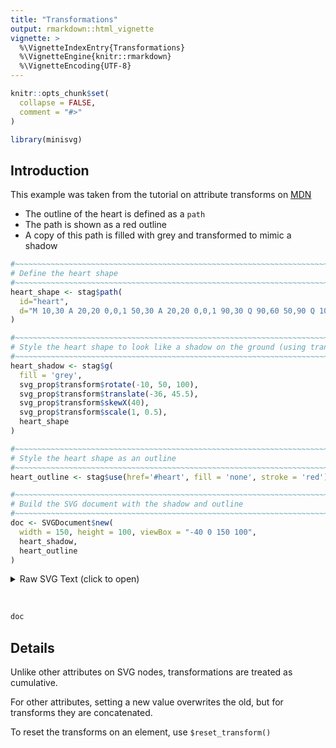 ```yaml
---
title: "Transformations"
output: rmarkdown::html_vignette
vignette: >
  %\VignetteIndexEntry{Transformations}
  %\VignetteEngine{knitr::rmarkdown}
  %\VignetteEncoding{UTF-8}
---
```


```r
knitr::opts_chunk$set(
  collapse = FALSE,
  comment = "#>"
)
```

```r
library(minisvg)
```


## Introduction

This example was taken from the tutorial on attribute transforms on [MDN](https://developer.mozilla.org/en-US/docs/Web/SVG/Attribute/transform)

* The outline of the heart is defined as a `path`
* The path is shown as a red outline
* A copy of this path is filled with grey and transformed to mimic a shadow

```r
#~~~~~~~~~~~~~~~~~~~~~~~~~~~~~~~~~~~~~~~~~~~~~~~~~~~~~~~~~~~~~~~~~~~~~~~~~~~~~
# Define the heart shape
#~~~~~~~~~~~~~~~~~~~~~~~~~~~~~~~~~~~~~~~~~~~~~~~~~~~~~~~~~~~~~~~~~~~~~~~~~~~~~
heart_shape <- stag$path(
  id="heart", 
  d="M 10,30 A 20,20 0,0,1 50,30 A 20,20 0,0,1 90,30 Q 90,60 50,90 Q 10,60 10,30 z"
)

#~~~~~~~~~~~~~~~~~~~~~~~~~~~~~~~~~~~~~~~~~~~~~~~~~~~~~~~~~~~~~~~~~~~~~~~~~~~~~
# Style the heart shape to look like a shadow on the ground (using transforms)
#~~~~~~~~~~~~~~~~~~~~~~~~~~~~~~~~~~~~~~~~~~~~~~~~~~~~~~~~~~~~~~~~~~~~~~~~~~~~~
heart_shadow <- stag$g(
  fill = 'grey',
  svg_prop$transform$rotate(-10, 50, 100),
  svg_prop$transform$translate(-36, 45.5),
  svg_prop$transform$skewX(40),
  svg_prop$transform$scale(1, 0.5),
  heart_shape
)

#~~~~~~~~~~~~~~~~~~~~~~~~~~~~~~~~~~~~~~~~~~~~~~~~~~~~~~~~~~~~~~~~~~~~~~~~~~~~~
# Style the heart shape as an outline
#~~~~~~~~~~~~~~~~~~~~~~~~~~~~~~~~~~~~~~~~~~~~~~~~~~~~~~~~~~~~~~~~~~~~~~~~~~~~~
heart_outline <- stag$use(href='#heart', fill = 'none', stroke = 'red')

#~~~~~~~~~~~~~~~~~~~~~~~~~~~~~~~~~~~~~~~~~~~~~~~~~~~~~~~~~~~~~~~~~~~~~~~~~~~~~
# Build the SVG document with the shadow and outline
#~~~~~~~~~~~~~~~~~~~~~~~~~~~~~~~~~~~~~~~~~~~~~~~~~~~~~~~~~~~~~~~~~~~~~~~~~~~~~
doc <- SVGDocument$new(
  width = 150, height = 100, viewBox = "-40 0 150 100",
  heart_shadow,
  heart_outline
)
```


<!-- Raw HTML output. hidden by default -->
<details closed>
<summary> <span title='Raw HTML'> Raw SVG Text (click to open) </span> </summary>
```r
print(doc)
```
</details><br />


```r
doc
```



## Details

Unlike other attributes on SVG nodes, transformations are treated as cumulative.

For other attributes, setting a new value overwrites the old, but for transforms
they are concatenated.

To reset the transforms on an element, use `$reset_transform()`




